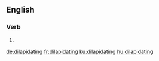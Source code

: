 ==English==

===Verb===
{{head|en|present participle}}

# {{present participle of|dilapidate|lang=en}}

[[de:dilapidating]]
[[fr:dilapidating]]
[[ku:dilapidating]]
[[hu:dilapidating]]